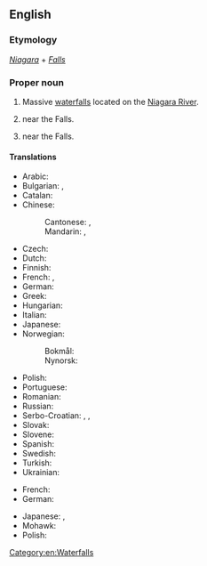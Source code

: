==English==
{{wikipedia}}

===Etymology===
''[[Niagara]]'' + ''[[falls|Falls]]''

===Proper noun===
{{en-proper noun|head=[[Niagara]] [[falls|Falls]]}}

# Massive [[waterfall]]s located on the [[Niagara River]].
# {{place|en|city|s/New York}} near the Falls.
# {{place|en|city|p/Ontario}} near the Falls.

====Translations====
{{trans-top|waterfalls}}
* Arabic: {{t|ar|شلالات نياجارا|m-p|tr=šalālāt nīāǧārā}}
* Bulgarian: {{t|bg|Ниагарски водопад|m}}, {{t|bg|Ниагара|f}}
* Catalan: {{t|ca|cascades del Niàgara|f-p}}
* Chinese:
*: Cantonese: {{t|yue|尼亞加拉瀑布}}, {{t|yue|尼亚加拉瀑布|tr=nei4 aa3 gaa1 laai1 buk6 bou3}}
*: Mandarin: {{t+|cmn|尼亞加拉瀑布}}, {{t+|cmn|尼亚加拉瀑布|tr=Níyàjiālā Pùbù}}
{{trans-mid}}
* Czech: {{t|cs|Niagarské vodopády|m-p}}
* Dutch: {{t|nl|Niagarawatervallen|p}}
* Finnish: {{t|fi|[[Niagaran]] [[putoukset]]|p}}
* French: {{t|fr|chutes du Niagara|f-p}}, {{t|fr|chutes Niagara|f-p}}
* German: {{t+|de|Niagarafälle|m-p}}
* Greek: {{t|el|Καταρράκτες του Νιαγάρα|f-p}}
* Hungarian: {{t|hu|Niagara-vízesés|p}}
* Italian: {{t|it|cascate del Niagara|f-p}}
* Japanese: {{t|ja|ナイアガラの滝|tr=naiagaranotaki}}
* Norwegian:
*: Bokmål: {{t|nb|Niagarafallene|m-p}}
*: Nynorsk: {{t|nn|Niagarafalla|m-p}}
* Polish: {{t+|pl|Niagara|f}}
* Portuguese: {{t|pt|Cataratas do Niágara|f-p}}
* Romanian: {{t|ro|Cascada Niagara|f}}
* Russian: {{t|ru|Ниага́рский водопа́д|m}}
* Serbo-Croatian: {{t|sh|Нијагарини водопади|m-p}}, {{t|sh|Niagarski vodopadi|m-p}}, {{t|sh|Slapovi Niagare|m-p}}
* Slovak: {{t|sk|Niagarské vodopády|m-p}}
* Slovene: {{t|sl|Niagarski slapovi|m-p}}
* Spanish: {{t|es|cataratas del Niágara|f-p}}
* Swedish: {{t|sv|Niagarafallen|c-p}}
* Turkish: {{t|tr|Niagara Şelaleleri|p}}
* Ukrainian: {{t|uk|Ніага́рський водоспа́д|m}}
{{trans-bottom}}
{{trans-top|a city}}
* French: {{t|fr|Niagara Falls|f}}
* German: {{t|de|Niagara Falls|n}}
{{trans-mid}}
* Japanese: {{t|ja|ナイアガラ・フォールズ|tr=naiagara fōruzu}}, {{t|ja|ナイアガラフォールズ|tr=naiagarafōruzu}}
* Mohawk: {{t|moh|Tkaniá:taren’s}}
* Polish: {{t+|pl|Niagara Falls|n}}
{{trans-bottom}}

[[Category:en:Waterfalls]]